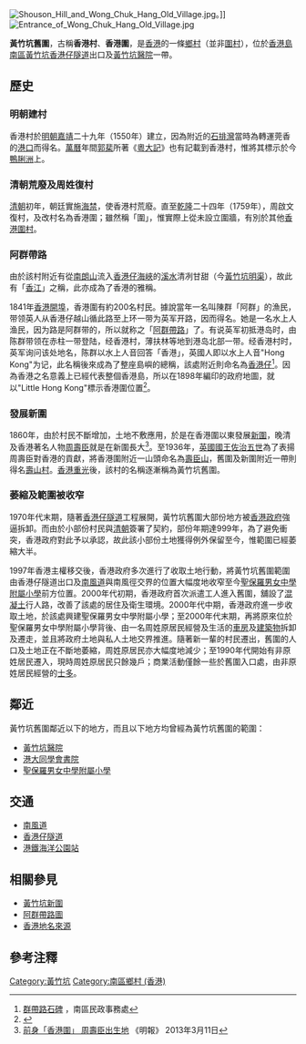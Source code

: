 [[File:Shouson_Hill_and_Wong_Chuk_Hang_Old_Village.jpg|thumb]]。]]
[[File:Entrance_of_Wong_Chuk_Hang_Old_Village.jpg|thumb]]

'''黃竹坑舊圍'''，古稱'''香港村'''、'''香港圍'''，是[[香港|香港]]的一條[[鄉村|鄉村]]（並非[[圍村|圍村]]），位於[[香港島|香港島]][[南區_(香港)|南區]][[黃竹坑|黃竹坑]][[香港仔隧道|香港仔隧道]]出口及[[黃竹坑醫院|黃竹坑醫院]]一帶。

==歷史==
=== 明朝建村 ===
香港村於[[明朝|明朝]][[嘉靖|嘉靖]]二十九年（1550年）建立，因為附近的[[石排灣_(香港仔)|石排灣]]當時為轉運莞香的[[港口|港口]]而得名。[[萬曆|萬曆]]年間[[郭棐|郭棐]]所著《[[粵大記|粵大記]]》也有記載到香港村，惟將其標示於今[[鴨脷洲|鴨脷洲]]上。

=== 清朝荒廢及周姓復村 ===
[[清朝|清朝]]初年，朝廷實施[[海禁|海禁]]，使香港村荒廢。直至[[乾隆|乾隆]]二十四年（1759年），周啟文復村，及改村名為香港圍；雖然稱「圍」，惟實際上從未設立圍牆，有別於其他[[香港圍村|香港圍村]]。

=== 阿群帶路 ===
由於該村附近有從[[南朗山|南朗山]]流入[[香港仔海峽|香港仔海峽]]的[[溪|溪]][[水|水]]清冽甘甜（今[[黃竹坑明渠|黃竹坑明渠]]），故此有「[[香江|香江]]」之稱，此亦成為了香港的雅稱。

1841年[[香港開埠|香港開埠]]，香港圍有約200名村民。據說當年一名叫陳群「阿群」的漁民，带领英人从香港仔越山循此路至上环一带为英军开路，因而得名。她是一名水上人渔民，因为路是阿群带的，所以就称之「[[阿群帶路圖|阿群帶路]]」了。有说英军初抵港岛时，由陈群带领在赤柱一带登陆，经香港村，薄扶林等地到港岛北部一带。经香港村时，英军询问该处地名，陈群以水上人音回答「香港」，英國人即以水上人音"Hong Kong"为记，此名稱後來成為了整座島嶼的總稱，該處附近則命名為[[香港仔|香港仔]]<ref>[http://www.travelsouth.hk/tc/history-monuments/cultural-heritage/2012-08-02-06-11-40 群帶路石碑] {{Wayback|url=http://www.travelsouth.hk/tc/history-monuments/cultural-heritage/2012-08-02-06-11-40 |date=20200330062854 }}，南區民政事務處</ref>。因為香港之名意義上已經代表整個香港島，所以在1898年編印的政府地圖，就以"Little Hong Kong"標示香港圍位置<ref>{{Cite web|url=http://had18.huluhk.org/article-detail.php?id=142&lang=tc|title=香港仔和黃竹坑的新與舊|accessdate=2018-07-17|author=劉智鵬|date=|publisher=港文化．港創意}}</ref>。

=== 發展新圍 ===
1860年，由於村民不斷增加，土地不敷應用，於是在香港圍以東發展[[黃竹坑新圍|新圍]]，晚清及香港著名人物[[周壽臣|周壽臣]]就是在新圍長大<ref>[http://hk.news.yahoo.com/前身-香港圍-周壽臣出生地-210846553.html 前身「香港圍」 周壽臣出生地] {{Webarchive|url=https://archive.is/20130428170817/hk.news.yahoo.com/%E5%89%8D%E8%BA%AB-%E9%A6%99%E6%B8%AF%E5%9C%8D-%E5%91%A8%E5%A3%BD%E8%87%A3%E5%87%BA%E7%94%9F%E5%9C%B0-210846553.html |date=2013-04-28 }} 《明報》 2013年3月11日</ref>。至1936年，[[英國國王|英國國王]][[佐治五世|佐治五世]]為了表揚周壽臣對香港的貢獻，將香港圍附近一山頭命名為[[壽臣山|壽臣山]]，舊圍及新圍附近一帶則得名[[壽山村|壽山村]]。[[香港重光|香港重光]]後，該村的名稱逐漸稱為黃竹坑舊圍。

=== 萎縮及範圍被收窄 ===
1970年代末期，隨著[[香港仔隧道|香港仔隧道]]工程展開，黃竹坑舊圍大部份地方被[[香港政府|香港政府]]強逼拆卸。而由於小部份村民與[[清朝|清朝]]簽署了契約，部份年期達999年，為了避免衝突，香港政府對此予以承認，故此該小部份土地獲得例外保留至今，惟範圍已經萎縮大半。

1997年香港主權移交後，香港政府多次進行了收取土地行動，將黃竹坑舊圍範圍由香港仔隧道出口及[[南風道|南風道]]與南風徑交界的位置大幅度地收窄至今[[聖保羅男女中學附屬小學|聖保羅男女中學附屬小學]]前方位置。2000年代初期，香港政府首次派遣工人進入舊圍，舖設了[[混凝土|混凝土]]行人路，改善了該處的居住及衛生環境。2000年代中期，香港政府進一步收取土地，於該處興建聖保羅男女中學附屬小學；至2000年代末期，再將原來位於聖保羅男女中學附屬小學背後、由一名周姓原居民經營及生活的[[車房|車房]]及[[建築物|建築物]]拆卸及遷走，並且將政府土地與私人土地交界推進。隨著新一輩的村民遷出，舊圍的人口及土地正在不斷地萎縮，周姓原居民亦大幅度地減少；至1990年代開始有非原姓居民遷入，現時周姓原居民只餘幾戶；商業活動僅餘一些於舊圍入口處，由非原姓居民經營的[[士多|士多]]。

== 鄰近 ==
黃竹坑舊圍鄰近以下的地方，而且以下地方均曾經為黃竹坑舊圍的範圍：

* [[黃竹坑醫院|黃竹坑醫院]]
* [[港大同學會書院|港大同學會書院]]
* [[聖保羅男女中學附屬小學|聖保羅男女中學附屬小學]]

== 交通 ==
* [[南風道|南風道]]
* [[香港仔隧道|香港仔隧道]]
* [[港鐵|港鐵]][[海洋公園站|海洋公園站]]

== 相關參見 ==
*[[黃竹坑新圍|黃竹坑新圍]]
*[[阿群帶路圖|阿群帶路圖]]
*[[香港地名來源|香港地名來源]]

== 參考注釋 ==
{{reflist}}

[[Category:黃竹坑|Category:黃竹坑]]
[[Category:南區鄉村_(香港)|Category:南區鄉村 (香港)]]